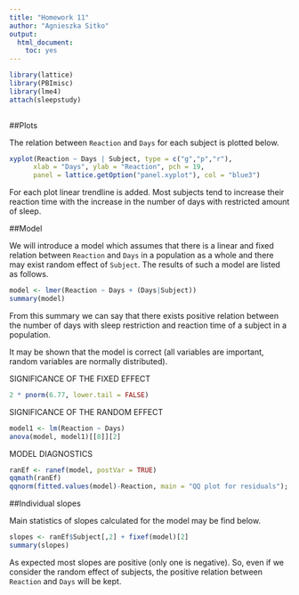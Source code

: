 ```yaml
---
title: "Homework 11"
author: "Agnieszka Sitko"
output:
  html_document:
    toc: yes
---
```


```r
library(lattice)
library(PBImisc)
library(lme4)
attach(sleepstudy)
      
```
##Plots

The relation between `Reaction` and `Days` for each subject is plotted below. 

```r

xyplot(Reaction ~ Days | Subject, type = c("g","p","r"),
      xlab = "Days", ylab = "Reaction", pch = 19,
      panel = lattice.getOption("panel.xyplot"), col = "blue3")
```

For each plot linear trendline is added. Most subjects tend to increase their reaction time with the increase in the number of days with restricted amount of sleep. 

##Model

We will introduce a model which assumes that there is a linear and fixed relation between `Reaction` and `Days` in a population as a whole and there may exist random effect of `Subject`. The results of such a model are listed as follows.

```r
model <- lmer(Reaction ~ Days + (Days|Subject))
summary(model)
```

From this summary we can say that there exists positive relation between the number of days with sleep restriction and reaction time of a subject in a population.

It may be shown that the model is correct (all variables are important, random variables are normally distributed).

SIGNIFICANCE OF THE FIXED EFFECT 
```r
2 * pnorm(6.77, lower.tail = FALSE)
```

SIGNIFICANCE OF THE RANDOM EFFECT
```r
model1 <- lm(Reaction ~ Days)
anova(model, model1)[[8]][2]
```

MODEL DIAGNOSTICS
```r
ranEf <- ranef(model, postVar = TRUE)
qqmath(ranEf)
qqnorm(fitted.values(model)-Reaction, main = "QQ plot for residuals"); qqline(fitted.values(model)-Reaction)
```

##Individual slopes

Main statistics of slopes calculated for the model may be find below.
```r
slopes <- ranEf$Subject[,2] + fixef(model)[2]
summary(slopes)
```

As expected most slopes are positive (only one is negative). So, even if we consider the random effect of subjects, the positive relation between `Reaction` and `Days` will be kept.